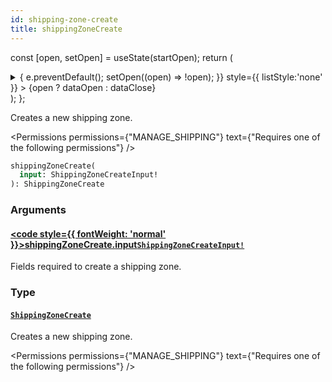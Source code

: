 ```yaml
---
id: shipping-zone-create
title: shippingZoneCreate
---
```






const [open, setOpen] = useState(startOpen);
return (
<details {...(open ? { open: true } : {})} className="details" style={{ border:'none', boxShadow:'none', background:'var(--ifm-background-color)' }}>
<summary
onClick={(e) => {
e.preventDefault();
setOpen((open) => !open);
}}
style={{ listStyle:'none' }} >
{open ? dataOpen : dataClose}
</summary>
{open && children}
</details>
);
};

Creates a new shipping zone.


<Permissions permissions={"MANAGE_SHIPPING"} text={"Requires one of the following permissions"} />


```graphql
shippingZoneCreate(
  input: ShippingZoneCreateInput!
): ShippingZoneCreate
```

### Arguments

#### [<code style={{ fontWeight: 'normal' }}>shippingZoneCreate.<b>input</b></code>](#)<Bullet />[`ShippingZoneCreateInput!`](../../../api-reference/shipping/inputs/shipping-zone-create-input.mdx) <Badge class="badge badge--secondary" text="non-null"/> <Badge class="badge badge--secondary" text="input"/> <Badge class="badge badge--secondary" text="shipping"/>

Fields required to create a shipping zone.

### Type

#### [`ShippingZoneCreate`](../../../api-reference/shipping/objects/shipping-zone-create.mdx) <Badge class="badge badge--secondary" text="object"/> <Badge class="badge badge--secondary" text="shipping"/>

Creates a new shipping zone.


<Permissions permissions={"MANAGE_SHIPPING"} text={"Requires one of the following permissions"} />


